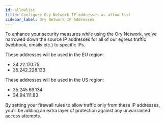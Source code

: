 ```yaml
---
id: allowlist
title: Configure Ory Network IP addresses as allow list
sidebar_label: Ory Network IP Addresses
---
```


To enhance your security measures while using the Ory Network, we've narrowed down the source IP addresses for all of our egress
traffic (webhook, emails etc.) to specific IPs.

These addresses will be used in the EU region:

- 34.22.170.75
- 35.242.228.133

These addresses will be used in the US region:

- 35.245.69.134
- 34.94.111.83

By setting your firewall rules to allow traffic only from these IP addresses, you'll be adding an extra layer of protection
against any unwarranted access attempts.
